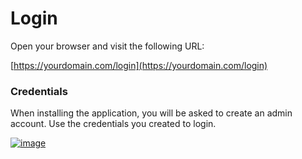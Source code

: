 # Login

Open your browser and visit the following URL:

[https://yourdomain.com/login](https://yourdomain.com/login)

### Credentials
When installing the application, you will be asked to create an admin account. Use the credentials you created to login.

[![image](https://www.linkpicture.com/q/Screenshot-from-2023-03-05-12-39-53.png)](https://www.linkpicture.com/view.php?img=LPic6404395cb1967856637667)